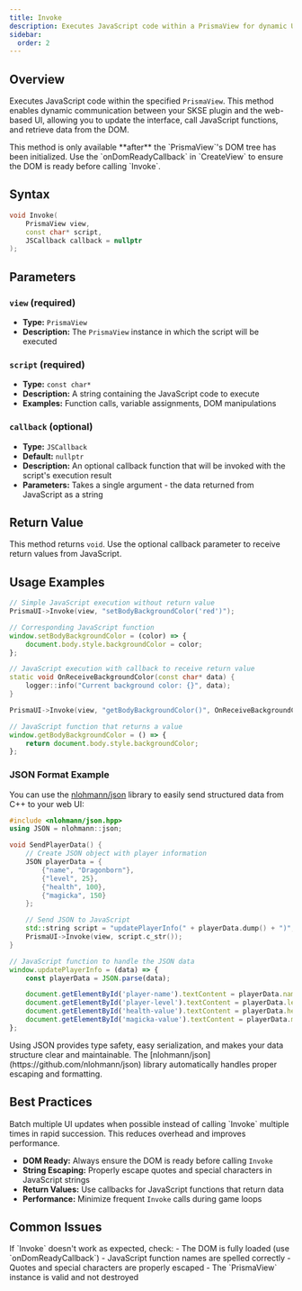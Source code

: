 ```yaml
---
title: Invoke
description: Executes JavaScript code within a PrismaView for dynamic UI interaction
sidebar:
  order: 2
---
```



## Overview

Executes JavaScript code within the specified `PrismaView`. This method enables dynamic communication between your SKSE plugin and the web-based UI, allowing you to update the interface, call JavaScript functions, and retrieve data from the DOM.

<Aside type="caution" title="Important">
This method is only available **after** the `PrismaView`'s DOM tree has been initialized. Use the `onDomReadyCallback` in `CreateView` to ensure the DOM is ready before calling `Invoke`.
</Aside>

## Syntax

```cpp
void Invoke(
    PrismaView view, 
    const char* script, 
    JSCallback callback = nullptr
);
```

## Parameters

### `view` (required)
- **Type:** `PrismaView`
- **Description:** The `PrismaView` instance in which the script will be executed

### `script` (required)
- **Type:** `const char*`
- **Description:** A string containing the JavaScript code to execute
- **Examples:** Function calls, variable assignments, DOM manipulations

### `callback` (optional)
- **Type:** `JSCallback`
- **Default:** `nullptr`
- **Description:** An optional callback function that will be invoked with the script's execution result
- **Parameters:** Takes a single argument - the data returned from JavaScript as a string

## Return Value

This method returns `void`. Use the optional callback parameter to receive return values from JavaScript.

## Usage Examples

<Tabs>
<TabItem label="Basic JavaScript Execution">

```cpp
// Simple JavaScript execution without return value
PrismaUI->Invoke(view, "setBodyBackgroundColor('red')");
```

```js
// Corresponding JavaScript function
window.setBodyBackgroundColor = (color) => {
    document.body.style.backgroundColor = color;
};
```

</TabItem>
<TabItem label="With Return Value">

```cpp
// JavaScript execution with callback to receive return value
static void OnReceiveBackgroundColor(const char* data) {
    logger::info("Current background color: {}", data);
}

PrismaUI->Invoke(view, "getBodyBackgroundColor()", OnReceiveBackgroundColor);
```

```js
// JavaScript function that returns a value
window.getBodyBackgroundColor = () => {
    return document.body.style.backgroundColor;
};
```

</TabItem>
</Tabs>

### JSON Format Example

You can use the [nlohmann/json](https://github.com/nlohmann/json) library to easily send structured data from C++ to your web UI:

<Tabs>
<TabItem label="Simple JSON Example">

```cpp
#include <nlohmann/json.hpp>
using JSON = nlohmann::json;

void SendPlayerData() {
    // Create JSON object with player information
    JSON playerData = {
        {"name", "Dragonborn"},
        {"level", 25},
        {"health", 100},
        {"magicka", 150}
    };

    // Send JSON to JavaScript
    std::string script = "updatePlayerInfo(" + playerData.dump() + ")";
    PrismaUI->Invoke(view, script.c_str());
}
```

```js
// JavaScript function to handle the JSON data
window.updatePlayerInfo = (data) => {
    const playerData = JSON.parse(data);

    document.getElementById('player-name').textContent = playerData.name;
    document.getElementById('player-level').textContent = playerData.level;
    document.getElementById('health-value').textContent = playerData.health;
    document.getElementById('magicka-value').textContent = playerData.magicka;
};
```

</TabItem>
</Tabs>

<Aside type="tip" title="JSON Benefits">
Using JSON provides type safety, easy serialization, and makes your data structure clear and maintainable. The [nlohmann/json](https://github.com/nlohmann/json) library automatically handles proper escaping and formatting.
</Aside>

## Best Practices

<Aside type="tip" title="Performance Tip">
Batch multiple UI updates when possible instead of calling `Invoke` multiple times in rapid succession. This reduces overhead and improves performance.
</Aside>

- **DOM Ready:** Always ensure the DOM is ready before calling `Invoke`
- **String Escaping:** Properly escape quotes and special characters in JavaScript strings
- **Return Values:** Use callbacks for JavaScript functions that return data
- **Performance:** Minimize frequent `Invoke` calls during game loops

## Common Issues

<Aside type="caution" title="Troubleshooting">
If `Invoke` doesn't work as expected, check:
- The DOM is fully loaded (use `onDomReadyCallback`)
- JavaScript function names are spelled correctly
- Quotes and special characters are properly escaped
- The `PrismaView` instance is valid and not destroyed
</Aside>
